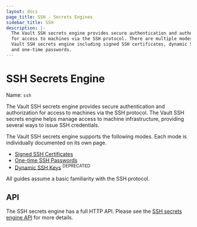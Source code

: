 ```yaml
---
layout: docs
page_title: SSH - Secrets Engines
sidebar_title: SSH
description: |-
  The Vault SSH secrets engine provides secure authentication and authorization
  for access to machines via the SSH protocol. There are multiple modes to the
  Vault SSH secrets engine including signed SSH certificates, dynamic SSH keys,
  and one-time passwords.
---
```


# SSH Secrets Engine

Name: `ssh`

The Vault SSH secrets engine provides secure authentication and authorization
for access to machines via the SSH protocol. The Vault SSH secrets engine helps
manage access to machine infrastructure, providing several ways to issue SSH
credentials.

The Vault SSH secrets engine supports the following modes. Each mode is
individually documented on its own page.

- [Signed SSH Certificates](/docs/secrets/ssh/signed-ssh-certificates.html)
- [One-time SSH Passwords](/docs/secrets/ssh/one-time-ssh-passwords.html)
- [Dynamic SSH Keys](/docs/secrets/ssh/dynamic-ssh-keys.html) <sup>DEPRECATED</sup>

All guides assume a basic familiarity with the SSH protocol.

## API

The SSH secrets engine has a full HTTP API. Please see the
[SSH secrets engine API](/api/secret/ssh) for more
details.
